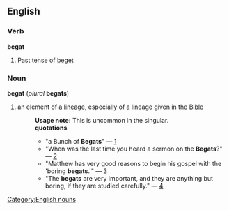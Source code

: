 == English ==
=== Verb ===
'''begat'''
#Past tense of [[beget]]
=== Noun ===
[[Category:English nouns]]
'''begat''' (''plural'' '''begats''')
#an element of a [[lineage]], especially of a lineage given in the [[Bible]]
#:'''Usage note:''' This is uncommon in the singular.
#:'''quotations'''
#:*"a Bunch of '''Begats'''" &mdash; [http://kinnexions.com/smlfamily/begats.htm]
#:*"When was the last time you heard a sermon on the '''Begats'''?" &mdash; [http://mcdonald.southern.edu/sermons/97/971227kc.htm]
#:*"Matthew has very good reasons to begin his gospel with the 'boring '''begats'''.'" &mdash; [http://www.theocentric.com/theoarchives/000115.html]
#:*"The '''begats''' are very important, and they are anything but boring, if they are studied carefully." &mdash; [http://www.lamblion.com/articles/other/gems/Gems-01.php]